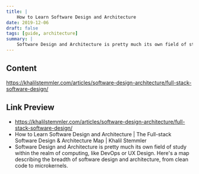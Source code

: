 ```yaml
---
title: |
    How to Learn Software Design and Architecture
date: 2019-12-06
draft: false
tags: [guide, architecture]
summary: |
    Software Design and Architecture is pretty much its own field of study within the realm of computing, like DevOps or UX Design. Here's a map describing the breadth of software design and architecture, from clean code to microkernels.
---
```


## Content

https://khalilstemmler.com/articles/software-design-architecture/full-stack-software-design/

## Link Preview

- https://khalilstemmler.com/articles/software-design-architecture/full-stack-software-design/
- How to Learn Software Design and Architecture | The  Full-stack Software Design & Architecture Map | Khalil Stemmler
- Software Design and Architecture is pretty much its own field of study within the realm of computing, like DevOps or UX Design. Here's a map describing the breadth of software design and architecture, from clean code to microkernels.
